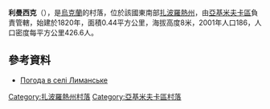 {{coord|46|25|46|N|35|18|2|E|scale:100000|display=title}}

'''利曼西克'''（{{lang-uk|Лиманське}}），是[[烏克蘭|烏克蘭]]的村落，位於該國東南部[[扎波羅熱州|扎波羅熱州]]，由[[亞基米夫卡區|亞基米夫卡區]]負責管轄，始建於1820年，面積0.44平方公里，海拔高度8米，2001年人口186，人口密度每平方公里426.6人。

==參考資料==
* [http://weather.in.ua/ua/zaporozhskaja/13320 Погода в селі Лиманське]{{Wayback|url=http://weather.in.ua/ua/zaporozhskaja/13320 |date=20160305110809 }}

[[Category:扎波羅熱州村落|Category:扎波羅熱州村落]]
[[Category:亞基米夫卡區村落|Category:亞基米夫卡區村落]]


{{Zaporizhia-geo-stub}}